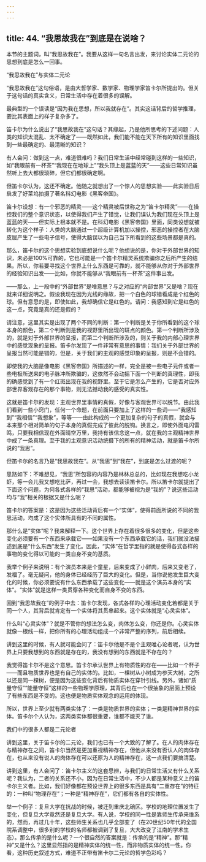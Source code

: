 ```yaml
---
---
---
```

title: 44. “我思故我在”到底是在说啥？
---




本节的主题词，叫“我思故我在”。我要从这样一句名言出发，来讨论实体二元论的思想到底是怎么一回事。





“我思故我在”与实体二元论


“我思故我在”这句俗语，是由大哲学家、数学家、物理学家笛卡尔所提出的。但关于这句话的真实含义，日常生活中存在着很多的误解。

最典型的一个误读是“因为我在思想，所以我就存在”。其实这话背后的哲学推理，要比其表面上的样子复杂多了。

笛卡尔为什么说出了“我思故我在”这句话？其缘起，乃是他所思考的下述问题：人类的知识太混乱、太不确定了——既然如此，我们能不能在天下所有的知识里面找到一些最确定的、最清晰的知识？

有人会问：做到这一点，难道很难吗？我们日常生活中经常碰到这样的一些知识，如“我眼前有一杯茶”“我现在在地球上”“我头顶上是蓝蓝的天”——这些日常知识虽然听上去大都很琐碎，但它们都很确定啊。

但笛卡尔认为，这还不确定。他随之就想出了一个惊人的思想实验——此实验日后启发了好莱坞拍摄了著名科幻电影《黑客帝国》。

笛卡尔设想：有一个邪恶的精灵——这个精灵被后世称之为“笛卡尔精灵”——在操控我们的整个意识状态，以使得我们产生了错觉，让我们误认为我们现在头顶上是蓝蓝的天——但实际上根本就不是。在科幻电影《黑客帝国》里面，同类设想就被转化为这个样子：人类的大脑通过一个超级计算机加以操控，邪恶的操控者在大脑皮层产生了一些电子信号，使得大脑误以为自己当下所看到的这些场景都是真的。

那么，笛卡尔的这个思想实验到底想说什么呢？他想说的是，你对于外部世界的知识，未必是100%可靠的，它也可能是一个笛卡尔精灵系统欺骗你之后所产生的结果。所以，你若要寻找这个世界上什么东西是可靠的，就不能够从你对于外部世界的经验知识出发——比如，你就不能够从“我眼前有一杯茶”这件事出发。

——那么，上一段中的“外部世界”是啥意思？与之对应的“内部世界”又是啥？现在就来详细说明之。假设我现在因为光线的缘故，把一个白色的球错看成是个红色的球。但有意思的是，即使如此，我却确信它是红色的。请问：我感知到它是红色的这一点，究竟是真的还是假的？

请注意，这里其实是出现了两个不同的判断：第一个判断是关于你所看到的这个球本身的颜色，第二个判断则是我的视野里所出现的斑点的颜色。第一个判断所涉及的，就是对于外部世界的呈报，而第二个判断所涉及的，则关于我的内部心理世界中的感觉现象的呈报。笛卡尔发现了一件非常有意思的事情：我们关于外部世界的呈报当然可能是错的，但是，关于我们的主观的感觉印象的呈报，则是不会错的。

即使我的大脑是像电影《黑客帝国》所描述的一样，完全是被一些电子元件或者一些电极所送来的电子脉冲所欺骗的，这依然不会动摇下面一个判断的真理性，即我的确感觉到了有一个红斑出现在我的视野里。至于它是怎么产生的，它是否对应外部世界客观存在的那个事物，则无法撼动我的感受的真实性。

这就是笛卡尔的发现：主观世界里事情的真假，好像与客观世界可以脱节。由此我们看到一些小窍门，任何一个命题，在前面只要加上了这样的一些词——“我感知到”“我相信”“我想象”，等等——由此构成的一个更加复杂的句子的真假，就会与本来那个相对简单的句子本身的真假完成了彼此的脱钩。换言之，即使外面电闪雷鸣，只要我相信现在外面晴空万里，我持有该信念这一点，就在我的主观精神世界中成了一条真理。至于我的主观意识活动统摄下的所有的精神活动，就是笛卡尔所说的“我思”。

但笛卡尔的名言乃是“我思故我在”。从“我思”到“我在”，到底是怎么过渡的呢？

思路如下：不难想见，“我思”所包容的内容乃是林林总总的，比如现在我想吃小龙虾，等一会儿我又想吃比萨，再过一会，我想去读读笛卡尔。所以笛卡尔就提出了下面这个问题，为何各式各样的“我思”活动，都能够被视为是“我的”？说这些活动均与“我”相关的根据又是什么呢？

笛卡尔的答案是：这是因为这些活动背后有一个“实体”，使得前面所说的不同的我思活动，均成了这个实体所具有的不同的属性。

那什么是“实体”呢？我来解释一下。这个世界上存在着很多很多的变化，但是这些变化必须要有一个东西来承载它——如果没有一个东西承载它的话，我们就没法描述到底是“什么东西”发生了变化。因此，“实体”在哲学里指的就是使得各式各样的事物的变化得以可能的一类自身不变的基质。

我举个例子来说明：有个演员本来是个童星，后来变成了小鲜肉，后来又变老了，发福了。毫无疑问，他的身体已经经历了巨大的变化。但是，当你说他发生巨大变化的时候，你必须要说有什么东西承载了这些变化——就是这个演员本身的“实体”。“实体”就是这样一类贯穿各种变化而自身不变的东西。

回到“我思故我在”的例子中去：笛卡尔发现，各式各样的心理活动变化若都是关于同一个人，其背后就肯定有一个实体将其贯串起来。这个实体就是“心灵实体”。

什么叫“心灵实体”？就是不管你的想法怎么变，肉体怎么变，你还是你。心灵实体就像一根线一样，把你所有的心理活动组成一个非常严整的序列，前后相续。

讲到这里的时候，有人就可能会问了：笛卡尔他是不是个主观唯心论者呢，认为世界上只要我想到的东西就是存在的，我没有想到的东西就是不存在的？

我觉得笛卡尔不是这个意思。笛卡尔承认世界上有物质性的存在——比如一个杯子——而且物质世界也是有自己的实体的。比如，一棵树从小树成为参天大树，之所以还是同一棵树，便是因为这些变化背后有物质实体在穿针引线。另外，诸如“质量守恒”“能量守恒”这样的一些物理学原理，其背后也在一个很抽象的层面上预设了有些东西是不变的。这也便是物质实体观念的运用的体现。

所以，世界上至少就有两类实体了：一类是物质世界的实体；一类是精神世界的实体。笛卡尔个人认为，这两类实体都很重要，谁都不能灭了谁。





我们中的很多人都是二元论者


讲到这里，关于笛卡尔的二元论，我们也已有一个大致的了解了。在人的肉体存在与精神存在之间，笛卡尔当然是更加重视精神存在，但他从来没有否认人的肉体存在，也从来没有说人的肉体存在可以还原为人的精神存在，这一点我们要搞清楚。

讲到这里，有人会问了：笛卡尔主义的这套思辨，与我们的日常生活又有什么关系呢？我认为，二者的关系还不小，因为在日常生活中，不少人都是某种意义上的笛卡尔主义者。比如，我们好像都在预设世界上的很多东西是具有“二重存在”的特征的：一种叫“物理存在”；一种是“精神存在”，它们都有各自的实体性。

举一个例子：复旦大学在抗战的时候，被迁到重庆北碚区。学校的地理位置发生了变化，但复旦大学竟然还是复旦大学。有人说，学校的同一性是靠师生传承来维系的，然而，再过几十年，这些师生关系也几乎全部变了（在20世纪50年代的全国院系调整中，很多别的学校的名师都被调到了复旦，大大改变了江南的学术生态）。那么传承的是什么呢？一个很自然的答案就是：传承的是“精神”。那“精神”又是什么？这里显然指的是精神实体的统一性，而非物质实体的统一性。你看，这种历史叙述方式，难道不正带有笛卡尔二元论的哲学色彩吗？